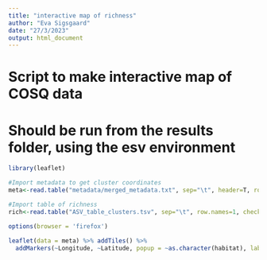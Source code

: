 ```yaml
---
title: "interactive map of richness"
author: "Eva Sigsgaard"
date: "27/3/2023"
output: html_document
---
```


# Script to make interactive map of COSQ data
# Should be run from the results folder, using the esv environment

```r
library(leaflet)

#Import metadata to get cluster coordinates
meta<-read.table("metadata/merged_metadata.txt", sep="\t", header=T, row.names=1)

#Import table of richness
rich<-read.table("ASV_table_clusters.tsv", sep="\t", row.names=1, check.names=FALSE)

```

```r
options(browser = 'firefox')

leaflet(data = meta) %>% addTiles() %>%
  addMarkers(~Longitude, ~Latitude, popup = ~as.character(habitat), label = ~as.character(habitat))
```

